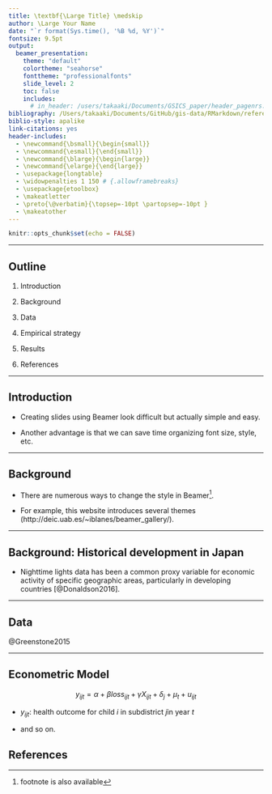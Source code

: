 ```yaml
---
title: \textbf{\Large Title} \medskip
author: \Large Your Name
date: "`r format(Sys.time(), '%B %d, %Y')`"
fontsize: 9.5pt
output:
  beamer_presentation:
    theme: "default"
    colortheme: "seahorse"
    fonttheme: "professionalfonts"
    slide_level: 2
    toc: false
    includes:
      # in_header: /users/takaaki/Documents/GSICS_paper/header_pagenrs.tex
bibliography: /Users/takaaki/Documents/GitHub/gis-data/RMarkdown/reference.bib
biblio-style: apalike
link-citations: yes
header-includes:
  - \newcommand{\bsmall}{\begin{small}}
  - \newcommand{\esmall}{\end{small}}
  - \newcommand{\blarge}{\begin{large}}
  - \newcommand{\elarge}{\end{large}}
  - \usepackage{longtable}
  - \widowpenalties 1 150 # {.allowframebreaks}
  - \usepackage{etoolbox} 
  - \makeatletter 
  - \preto{\@verbatim}{\topsep=-10pt \partopsep=-10pt } 
  - \makeatother
---
```


```r
knitr::opts_chunk$set(echo = FALSE)
```

---

## Outline

\large

1. Introduction

2. Background 

3. Data

4. Empirical strategy
      
5. Results

6. References


----

## Introduction

- Creating slides using Beamer look difficult but actually simple and easy. 

- Another advantage is that we can save time organizing font size, style, etc. 


---

## Background

- There are numerous ways to change the style in Beamer^[footnote is also available]. 

- For example, this website introduces several themes (http://deic.uab.es/~iblanes/beamer_gallery/). 


---

## Background: Historical development in Japan

- Nighttime lights data has been a common proxy variable for economic activity of specific geographic areas, particularly in developing countries [@Donaldson2016].


---

## Data

@Greenstone2015


--- 

## Econometric Model

$$
y_{ijt} = \alpha + \beta loss_{ijt} + \gamma X_{ijt} + \delta_j + \mu_t + u_{ijt}
$$

- $y_{ijt}$: health outcome for child $i$ in subdistrict $j$in year $t$

- and so on.




## References {.allowframebreaks}

